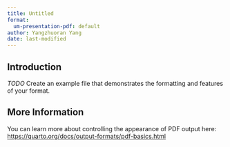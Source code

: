 ```yaml
---
title: Untitled
format:
  um-presentation-pdf: default
author: Yangzhuoran Yang
date: last-modified
---
```


## Introduction

*TODO* Create an example file that demonstrates the formatting and features of your format.

## More Information

You can learn more about controlling the appearance of PDF output here: <https://quarto.org/docs/output-formats/pdf-basics.html>

